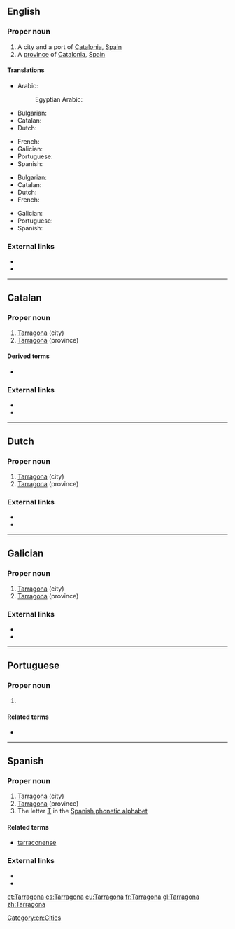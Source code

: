 ==English==

===Proper noun===
{{en-proper noun}}

# A city and a port of [[Catalonia]], [[Spain]]
# A [[province]] of [[Catalonia]], [[Spain]]

====Translations====
{{trans-top|A city and a port}}
* Arabic: {{t|ar|طَرْكُونَة|f|tr=ṭarkona}}
*: Egyptian Arabic: {{t|arz|تارجونا|f|tr=targona|sc=Arab}}
* Bulgarian: {{t|bg|Тарагона}}
* Catalan: {{t|ca|Tarragona|f}}
* Dutch: {{t|nl|Tarragona}}
{{trans-mid}}
* French: {{t+|fr|Tarragone|f}}
* Galician: {{t+|gl|Tarragona|f}}
* Portuguese: {{t|pt|Tarragona|f}}
* Spanish: {{t+|es|Tarragona|f}}
{{trans-bottom}}
{{trans-top|A province of Catalonia}}
* Bulgarian: {{t|bg|Тарагона}}
* Catalan: {{t|ca|Tarragona|f}}
* Dutch: {{t|nl|Tarragona}}
* French: {{t+|fr|Tarragone|f}}
{{trans-mid}}
* Galician: {{t+|gl|Tarragona|f}}
* Portuguese: {{t|pt|Tarragona|f}}
* Spanish: {{t+|es|Tarragona|f}}
{{trans-bottom}}

===External links===
* {{pedialite}}
* {{pedialite|Province of Tarragona}}

[[Category:en:Cities]]

----

==Catalan==

===Proper noun===
{{ca-proper noun|f}}

# [[#English|Tarragona]] (city)
# [[#English|Tarragona]] (province)

====Derived terms====
* {{l|ca|tarragoní}}

===External links===
* {{pedialite|lang=ca}}
* {{pedialite|lang=ca|Província de Tarragona}}

----

==Dutch==

===Proper noun===
{{nl-proper noun|n}}

# [[#English|Tarragona]] (city)
# [[#English|Tarragona]] (province)

===External links===
* {{pedialite|lang=nl|Tarragona (stad)}}
* {{pedialite|lang=nl|Tarragona (provincie)}}

----

==Galician==

===Proper noun===
{{gl-proper noun|f}}

# [[#English|Tarragona]] (city)
# [[#English|Tarragona]] (province)

===External links===
* {{pedialite|lang=gl}}
* {{pedialite|lang=gl|Provincia de Tarragona}}

----

==Portuguese==

===Proper noun===
{{pt-proper noun|f}}

# {{l|en|Tarragona}} {{gloss|city and province in Catalonia, Spain}}

====Related terms====
* {{l|pt|Tárraco}}

----

==Spanish==

===Proper noun===
{{es-proper noun|f}}

# [[#English|Tarragona]] (city)
# [[#English|Tarragona]] (province)
# The letter [[T]] in the [[:Appendix:Spanish phonetic alphabet|Spanish phonetic alphabet]]

====Related terms====
* [[tarraconense]]

===External links===
* {{pedialite|lang=es}}
* {{pedialite|lang=es|Provincia de Tarragona}}

[[et:Tarragona]]
[[es:Tarragona]]
[[eu:Tarragona]]
[[fr:Tarragona]]
[[gl:Tarragona]]
[[zh:Tarragona]]